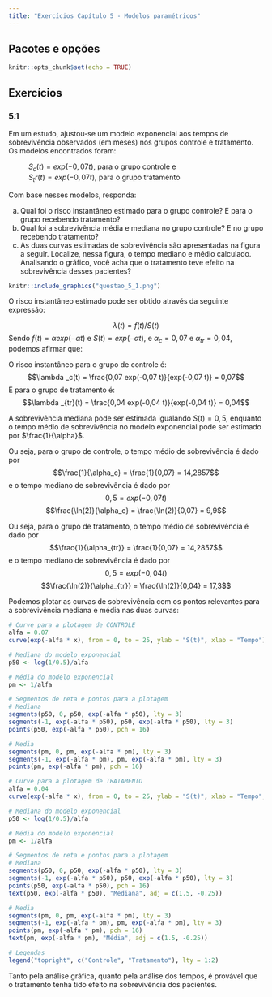 ---
title: "Exercícios Capítulo 5 - Modelos paramétricos"
---

## Pacotes e opções

```{r setup, include=FALSE}
knitr::opts_chunk$set(echo = TRUE)
```

## Exercícios

### 5.1

Em um estudo, ajustou-se um modelo exponencial aos tempos de sobrevivência observados (em meses) nos grupos controle e tratamento. Os modelos encontrados foram:

|           $S_c(t) = exp(-0,07t)$, para o grupo controle e
|           $S_tr(t) = exp(-0,07t)$, para o grupo tratamento

Com base nesses modelos, responda:

a. Qual foi o risco instantâneo estimado para o grupo controle? E para o grupo recebendo tratamento?
b. Qual foi a sobrevivência média e mediana no grupo controle? E no grupo recebendo tratamento?
c. As duas curvas estimadas de sobrevivência são apresentadas na figura a seguir. Localize, nessa figura, o tempo mediano e médio calculado. Analisando o gráfico, você acha que o tratamento teve efeito na sobrevivência desses pacientes?

```{r figura_51, echo = FALSE}
knitr::include_graphics("questao_5_1.png")
```

O risco instantâneo estimado pode ser obtido através da seguinte expressão:

$$\lambda(t) = f(t)/S(t)$$
Sendo $f(t) = \alpha exp(-\alpha t)$ e $S(t) = exp(-\alpha t)$, e $\alpha_{c} = 0,07$ e $\alpha_{tr} = 0,04$, podemos afirmar que:

O risco instantâneo para o grupo de controle é: $$\lambda _c(t) = \frac{0,07 exp(-0,07 t)}{exp(-0,07 t)} = 0,07$$
E para o grupo de tratamento é: $$\lambda _{tr}(t) = \frac{0,04 exp(-0,04 t)}{exp(-0,04 t)} = 0,04$$

A sobrevivência mediana pode ser estimada igualando $S(t) = 0,5$, enquanto o tempo médio de sobrevivência no modelo exponencial pode ser estimado por $\frac{1}{\alpha}$.

Ou seja, para o grupo de controle, o tempo médio de sobrevivência é dado por $$\frac{1}{\alpha_c} = \frac{1}{0,07} = 14,2857$$ e o tempo mediano de sobrevivência é dado por $$0,5 = exp(-0,07t)$$ $$\frac{\ln(2)}{\alpha_c} = \frac{\ln(2)}{0,07} = 9,9$$

Ou seja, para o grupo de tratamento, o tempo médio de sobrevivência é dado por $$\frac{1}{\alpha_{tr}} = \frac{1}{0,07} = 14,2857$$ e o tempo mediano de sobrevivência é dado por $$0,5 = exp(-0,04t)$$ $$\frac{\ln(2)}{\alpha_{tr}} = \frac{\ln(2)}{0,04} = 17,3$$

Podemos plotar as curvas de sobrevivência com os pontos relevantes para a sobrevivência mediana e média nas duas curvas:

```{r}
# Curve para a plotagem de CONTROLE
alfa = 0.07
curve(exp(-alfa * x), from = 0, to = 25, ylab = "S(t)", xlab = "Tempo")

# Mediana do modelo exponencial
p50 <- log(1/0.5)/alfa

# Média do modelo exponencial
pm <- 1/alfa

# Segmentos de reta e pontos para a plotagem
# Mediana
segments(p50, 0, p50, exp(-alfa * p50), lty = 3)
segments(-1, exp(-alfa * p50), p50, exp(-alfa * p50), lty = 3)
points(p50, exp(-alfa * p50), pch = 16)

# Media
segments(pm, 0, pm, exp(-alfa * pm), lty = 3)
segments(-1, exp(-alfa * pm), pm, exp(-alfa * pm), lty = 3)
points(pm, exp(-alfa * pm), pch = 16)

# Curve para a plotagem de TRATAMENTO
alfa = 0.04
curve(exp(-alfa * x), from = 0, to = 25, ylab = "S(t)", xlab = "Tempo", add = TRUE, lty = 2)

# Mediana do modelo exponencial
p50 <- log(1/0.5)/alfa

# Média do modelo exponencial
pm <- 1/alfa

# Segmentos de reta e pontos para a plotagem
# Mediana
segments(p50, 0, p50, exp(-alfa * p50), lty = 3)
segments(-1, exp(-alfa * p50), p50, exp(-alfa * p50), lty = 3)
points(p50, exp(-alfa * p50), pch = 16)
text(p50, exp(-alfa * p50), "Mediana", adj = c(1.5, -0.25))

# Media
segments(pm, 0, pm, exp(-alfa * pm), lty = 3)
segments(-1, exp(-alfa * pm), pm, exp(-alfa * pm), lty = 3)
points(pm, exp(-alfa * pm), pch = 16)
text(pm, exp(-alfa * pm), "Média", adj = c(1.5, -0.25))

# Legendas
legend("topright", c("Controle", "Tratamento"), lty = 1:2)
```

Tanto pela análise gráfica, quanto pela análise dos tempos, é provável que o tratamento tenha tido efeito na sobrevivência dos pacientes.
